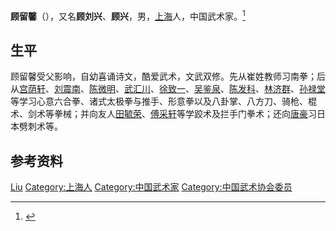 {{expand|time=2016-05-26T04:14:50+00:00}}
'''顾留馨'''（{{bd|1908年||1990年||}}），又名'''顾刘兴'''、'''顾兴'''，男，[[上海市|上海]]人，中国武术家。<ref>{{Cite book|title=上海大辞典 • 下册|author=王荣华主编|publisher=上海辞书出版社|year=2013|isbn=|location=上海|pages=}}</ref>

== 生平 ==
顾留馨受父影响，自幼喜诵诗文，酷爱武术，文武双修。先从崔姓教师习南拳；后从[[宫荫轩|宫荫轩]]、[[刘震南|刘震南]]、[[陈微明|陈微明]]、[[武汇川|武汇川]]、[[徐致一|徐致一]]、[[吴鉴泉|吴鉴泉]]、[[陈发科|陈发科]]、[[林济群|林济群]]、[[孙禄堂|孙禄堂]]等学习心意六合拳、诸式太极拳与推手、形意拳以及八卦掌、八方刀、骑枪、棍术、剑术等拳械；并向友人[[田毓荣|田毓荣]]、[[傅采轩|傅采轩]]等学跤术及拦手门拳术；还向[[唐豪_(1896年)|唐豪]]习日本劈刺术等。

== 参考资料 ==
{{reflist}}

{{Navboxes
| title  = 顾留馨在[[中国武术协会|中国武术协会]]的职务
| list1  =
{{中国武术协会第一届委员会}}
{{中国武术协会第二届委员会}}
{{中国武术协会第三届委员会}}
{{中国武术协会第四届委员会}}
}}

{{Authority control}}
{{DEFAULTSORT:Gu}}
[[Category:顾姓|Liu]]
[[Category:上海人|Category:上海人]]
[[Category:中国武术家|Category:中国武术家]]
[[Category:中国武术协会委员|Category:中国武术协会委员]]